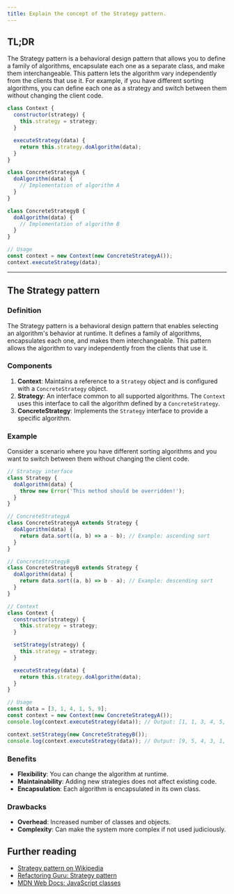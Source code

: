 ```yaml
---
title: Explain the concept of the Strategy pattern.
---
```


## TL;DR

The Strategy pattern is a behavioral design pattern that allows you to define a family of algorithms, encapsulate each one as a separate class, and make them interchangeable. This pattern lets the algorithm vary independently from the clients that use it. For example, if you have different sorting algorithms, you can define each one as a strategy and switch between them without changing the client code.

```js
class Context {
  constructor(strategy) {
    this.strategy = strategy;
  }

  executeStrategy(data) {
    return this.strategy.doAlgorithm(data);
  }
}

class ConcreteStrategyA {
  doAlgorithm(data) {
    // Implementation of algorithm A
  }
}

class ConcreteStrategyB {
  doAlgorithm(data) {
    // Implementation of algorithm B
  }
}

// Usage
const context = new Context(new ConcreteStrategyA());
context.executeStrategy(data);
```

---

## The Strategy pattern

### Definition

The Strategy pattern is a behavioral design pattern that enables selecting an algorithm's behavior at runtime. It defines a family of algorithms, encapsulates each one, and makes them interchangeable. This pattern allows the algorithm to vary independently from the clients that use it.

### Components

1. **Context**: Maintains a reference to a `Strategy` object and is configured with a `ConcreteStrategy` object.
2. **Strategy**: An interface common to all supported algorithms. The `Context` uses this interface to call the algorithm defined by a `ConcreteStrategy`.
3. **ConcreteStrategy**: Implements the `Strategy` interface to provide a specific algorithm.

### Example

Consider a scenario where you have different sorting algorithms and you want to switch between them without changing the client code.

```js
// Strategy interface
class Strategy {
  doAlgorithm(data) {
    throw new Error('This method should be overridden!');
  }
}

// ConcreteStrategyA
class ConcreteStrategyA extends Strategy {
  doAlgorithm(data) {
    return data.sort((a, b) => a - b); // Example: ascending sort
  }
}

// ConcreteStrategyB
class ConcreteStrategyB extends Strategy {
  doAlgorithm(data) {
    return data.sort((a, b) => b - a); // Example: descending sort
  }
}

// Context
class Context {
  constructor(strategy) {
    this.strategy = strategy;
  }

  setStrategy(strategy) {
    this.strategy = strategy;
  }

  executeStrategy(data) {
    return this.strategy.doAlgorithm(data);
  }
}

// Usage
const data = [3, 1, 4, 1, 5, 9];
const context = new Context(new ConcreteStrategyA());
console.log(context.executeStrategy(data)); // Output: [1, 1, 3, 4, 5, 9]

context.setStrategy(new ConcreteStrategyB());
console.log(context.executeStrategy(data)); // Output: [9, 5, 4, 3, 1, 1]
```

### Benefits

- **Flexibility**: You can change the algorithm at runtime.
- **Maintainability**: Adding new strategies does not affect existing code.
- **Encapsulation**: Each algorithm is encapsulated in its own class.

### Drawbacks

- **Overhead**: Increased number of classes and objects.
- **Complexity**: Can make the system more complex if not used judiciously.

## Further reading

- [Strategy pattern on Wikipedia](https://en.wikipedia.org/wiki/Strategy_pattern)
- [Refactoring Guru: Strategy pattern](https://refactoring.guru/design-patterns/strategy)
- [MDN Web Docs: JavaScript classes](https://developer.mozilla.org/en-US/docs/Web/JavaScript/Reference/Classes)
